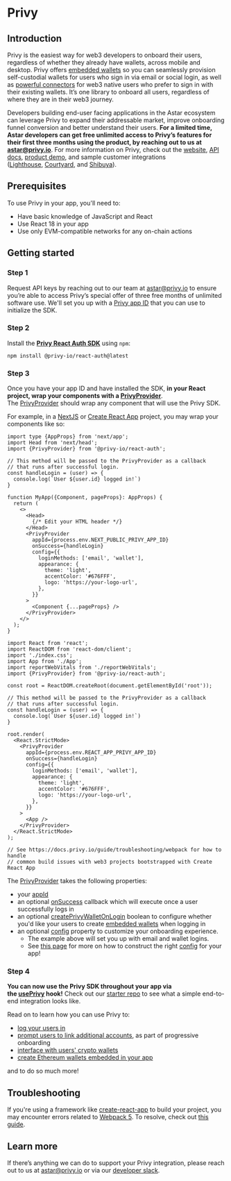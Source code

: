 
# Privy

## Introduction

Privy is the easiest way for web3 developers to onboard their users, regardless of whether they already have wallets, across mobile and desktop. Privy offers [embedded wallets](https://www.privy.io/features/wallets) so you can seamlessly provision self-custodial wallets for users who sign in via email or social login, as well as [powerful connectors](https://www.privy.io/features/connectors) for web3 native users who prefer to sign in with their existing wallets. It’s one library to onboard all users, regardless of where they are in their web3 journey.

Developers building end-user facing applications in the Astar ecosystem can leverage Privy to expand their addressable market, improve onboarding funnel conversion and better understand their users. **For a limited time, Astar developers can get free unlimited access to Privy’s features for their first three months using the product, by reaching out to us at astar@privy.io**. For more information on Privy, check out the [website](http://privy.io), [API docs](http://docs.privy.io), [product demo](http://demo.privy.io), and sample customer integrations ([Lighthouse](http://lighthouse.world/), [Courtyard](http://courtyard.io/), and [Shibuya](http://shibuya.xyz/)).

## Prerequisites

To use Privy in your app, you'll need to:

- Have basic knowledge of JavaScript and React
- Use React 18 in your app
- Use only EVM-compatible networks for any on-chain actions

## Getting started

### Step 1

Request API keys by reaching out to our team at astar@privy.io to ensure you’re able to access Privy’s special offer of three free months of unlimited software use. We'll set you up with a [Privy app ID](https://docs.privy.io/guide/console/api-keys#app-id) that you can use to initialize the SDK.

### Step 2

Install the **[Privy React Auth SDK](https://www.npmjs.com/package/@privy-io/react-auth)** using `npm`:

`npm install @privy-io/react-auth@latest`

### Step 3

Once you have your app ID and have installed the SDK, **in your React project, wrap your components with a [PrivyProvider](https://docs.privy.io/reference/react-auth/modules#privyprovider)**. The [PrivyProvider](https://docs.privy.io/reference/react-auth/modules#privyprovider) should wrap any component that will use the Privy SDK.

For example, in a [NextJS](https://nextjs.org/) or [Create React App](https://create-react-app.dev/) project, you may wrap your components like so:

<Tabs>
<TabItem value="nextjs" label="NextJS">

```tsx title=_app.jsx
import type {AppProps} from 'next/app';
import Head from 'next/head';
import {PrivyProvider} from '@privy-io/react-auth';

// This method will be passed to the PrivyProvider as a callback
// that runs after successful login.
const handleLogin = (user) => {
  console.log(`User ${user.id} logged in!`)
}

function MyApp({Component, pageProps}: AppProps) {
  return (
    <>
      <Head>
        {/* Edit your HTML header */}
      </Head>
      <PrivyProvider
        appId={process.env.NEXT_PUBLIC_PRIVY_APP_ID}
        onSuccess={handleLogin}
        config={{
          loginMethods: ['email', 'wallet'],
          appearance: {
            theme: 'light',
            accentColor: '#676FFF',
            logo: 'https://your-logo-url',
          },
        }}
      >
        <Component {...pageProps} />
      </PrivyProvider>
    </>
  );
}
```

</TabItem>

<TabItem value="cra" label="Create React App">

```tsx title=index.js
import React from 'react';
import ReactDOM from 'react-dom/client';
import './index.css';
import App from './App';
import reportWebVitals from './reportWebVitals';
import {PrivyProvider} from '@privy-io/react-auth';

const root = ReactDOM.createRoot(document.getElementById('root'));

// This method will be passed to the PrivyProvider as a callback
// that runs after successful login.
const handleLogin = (user) => {
  console.log(`User ${user.id} logged in!`)
}

root.render(
  <React.StrictMode>
    <PrivyProvider
      appId={process.env.REACT_APP_PRIVY_APP_ID}
      onSuccess={handleLogin}
      config={{
        loginMethods: ['email', 'wallet'],
        appearance: {
          theme: 'light',
          accentColor: '#676FFF',
          logo: 'https://your-logo-url',
        },
      }}
    >
      <App />
    </PrivyProvider>
  </React.StrictMode>
);

// See https://docs.privy.io/guide/troubleshooting/webpack for how to handle
// common build issues with web3 projects bootstrapped with Create React App
```

</TabItem>
</Tabs>

The [PrivyProvider](https://docs.privy.io/reference/react-auth/modules#privyprovider) takes the following properties:

- your [appId](https://docs.privy.io/reference/react-auth/interfaces/PrivyProviderProps#appid)
- an optional [onSuccess](https://docs.privy.io/reference/react-auth/interfaces/PrivyProviderProps#onsuccess) callback which will execute once a user successfully logs in
- an optional [createPrivyWalletOnLogin](https://docs.privy.io/reference/react-auth/interfaces/PrivyProviderProps#createprivywalletonlogin) boolean to configure whether you'd like your users to create [embedded wallets](https://docs.privy.io/guide/frontend/embedded/overview) when logging in
- an optional [config](https://docs.privy.io/reference/react-auth/modules#privyclientconfig) property to customize your onboarding experience.
    - The example above will set you up with email and wallet logins.
    - See [this page](https://docs.privy.io/guide/configuration/) for more on how to construct the right [config](https://docs.privy.io/reference/react-auth/modules#privyclientconfig) for your app!

### Step 4

**You can now use the Privy SDK throughout your app via the [usePrivy](https://docs.privy.io/reference/react-auth/modules#useprivy) hook!** Check out our [starter repo](https://github.com/privy-io/next-starter) to see what a simple end-to-end integration looks like.

Read on to learn how you can use Privy to:

- [log your users in](https://docs.privy.io/guide/frontend/authentication/login)
- [prompt users to link additional accounts](https://docs.privy.io/guide/frontend/users/linking), as part of progressive onboarding
- [interface with users' crypto wallets](https://docs.privy.io/guide/frontend/wallets/external)
- [create Ethereum wallets embedded in your app](https://docs.privy.io/guide/frontend/embedded/overview)

and to do so much more!

## Troubleshooting

If you're using a framework like [create-react-app](https://create-react-app.dev/) to build your project, you may encounter errors related to [Webpack 5](https://webpack.js.org/blog/2020-10-10-webpack-5-release/). To resolve, check out [this guide](https://docs.privy.io/guide/troubleshooting/webpack).

## Learn more

If there’s anything we can do to support your Privy integration, please reach out to us at astar@privy.io or via our [developer slack](https://join.slack.com/t/privy-developers/shared_invite/zt-1y6sjkn3l-cJQ1ryWRA7RkMGuHHXIX8w).
